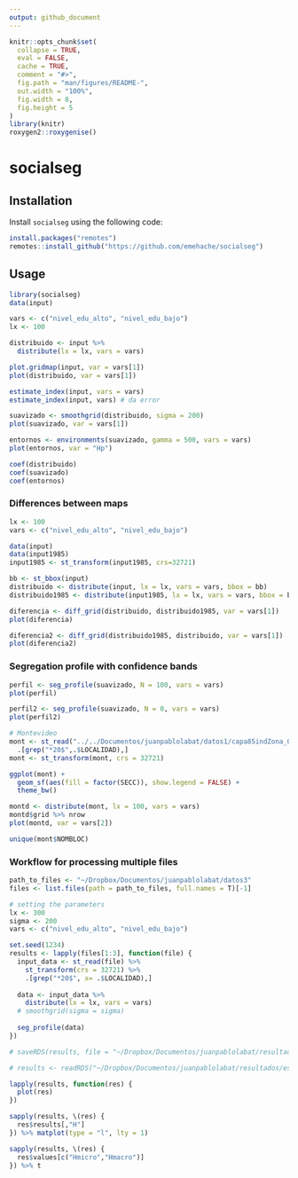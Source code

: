 ```yaml
---
output: github_document
---
```


<!-- README.md is generated from README.Rmd. Please edit that file -->

```r
knitr::opts_chunk$set(
  collapse = TRUE,
  eval = FALSE,
  cache = TRUE,
  comment = "#>",
  fig.path = "man/figures/README-",
  out.width = "100%",
  fig.width = 8,
  fig.height = 5
)
library(knitr)
roxygen2::roxygenise()
```


# socialseg

## Installation

Install `socialseg` using the following code:
```r
install.packages("remotes")
remotes::install_github("https://github.com/emehache/socialseg")
```



## Usage

```r
library(socialseg)
data(input)

vars <- c("nivel_edu_alto", "nivel_edu_bajo")
lx <- 100

distribuido <- input %>% 
  distribute(lx = lx, vars = vars) 

plot.gridmap(input, var = vars[1])
plot(distribuido, var = vars[1])

estimate_index(input, vars = vars)
estimate_index(input, vars) # da error

suavizado <- smoothgrid(distribuido, sigma = 200)
plot(suavizado, var = vars[1])

entornos <- environments(suavizado, gamma = 500, vars = vars)
plot(entornos, var = "Hp")

coef(distribuido)
coef(suavizado)
coef(entornos)
```
### Differences between maps

```r
lx <- 100
vars <- c("nivel_edu_alto", "nivel_edu_bajo")

data(input)
data(input1985)
input1985 <- st_transform(input1985, crs=32721)

bb <- st_bbox(input)
distribuido <- distribute(input, lx = lx, vars = vars, bbox = bb) 
distribuido1985 <- distribute(input1985, lx = lx, vars = vars, bbox = bb)

diferencia <- diff_grid(distribuido, distribuido1985, var = vars[1])
plot(diferencia)

diferencia2 <- diff_grid(distribuido1985, distribuido, var = vars[1])
plot(diferencia2)
```

### Segregation profile with confidence bands
```r
perfil <- seg_profile(suavizado, N = 100, vars = vars)
plot(perfil)

perfil2 <- seg_profile(suavizado, N = 0, vars = vars)
plot(perfil2)

```


```r
# Montevideo
mont <- st_read("../../Documentos/juanpablolabat/datos1/capa85indZona_01.gpkg") %>% 
  .[grep("*20$",.$LOCALIDAD),]
mont <- st_transform(mont, crs = 32721)

ggplot(mont) + 
  geom_sf(aes(fill = factor(SECC)), show.legend = FALSE) + 
  theme_bw()

montd <- distribute(mont, lx = 100, vars = vars)
montd$grid %>% nrow
plot(montd, var = vars[2])

unique(mont$NOMBLOC)
```

### Workflow for processing multiple files

```r
path_to_files <- "~/Dropbox/Documentos/juanpablolabat/datos3"
files <- list.files(path = path_to_files, full.names = T)[-1]

# setting the parameters
lx <- 300
sigma <- 200
vars <- c("nivel_edu_alto", "nivel_edu_bajo")

set.seed(1234)
results <- lapply(files[1:3], function(file) {
  input_data <- st_read(file) %>% 
    st_transform(crs = 32721) %>% 
    .[grep("*20$", x= .$LOCALIDAD),]
  
  data <- input_data %>%
    distribute(lx = lx, vars = vars)
  # smoothgrid(sigma = sigma)
  
  seg_profile(data)
})

# saveRDS(results, file = "~/Dropbox/Documentos/juanpablolabat/resultados/estimacion20240920.rds")
```

```r
# results <- readRDS("~/Dropbox/Documentos/juanpablolabat/resultados/estimacion20240920.rds")
```

```r

lapply(results, function(res) {
  plot(res)
})

sapply(results, \(res) {
  res$results[,"H"]
}) %>% matplot(type = "l", lty = 1)

sapply(results, \(res) {
  res$values[c("Hmicro","Hmacro")]
}) %>% t

```

